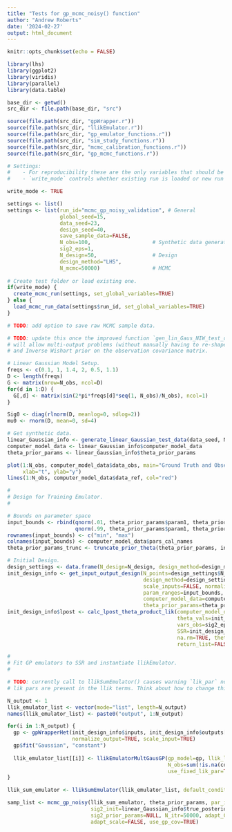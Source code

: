 ```yaml
---
title: "Tests for gp_mcmc_noisy() function"
author: "Andrew Roberts"
date: '2024-02-27'
output: html_document
---
```


```r
knitr::opts_chunk$set(echo = FALSE)

library(lhs)
library(ggplot2)
library(viridis)
library(parallel)
library(data.table)

base_dir <- getwd()
src_dir <- file.path(base_dir, "src")

source(file.path(src_dir, "gpWrapper.r"))
source(file.path(src_dir, "llikEmulator.r"))
source(file.path(src_dir, "gp_emulator_functions.r"))
source(file.path(src_dir, "sim_study_functions.r"))
source(file.path(src_dir, "mcmc_calibration_functions.r"))
source(file.path(src_dir, "gp_mcmc_functions.r"))
```


```r
# Settings: 
#    - For reproducibility these are the only variables that should be modified in this file. 
#    - `write_mode` controls whether existing run is loaded or new run is executed. 

write_mode <- TRUE

settings <- list()
settings <- list(run_id="mcmc_gp_noisy_validation", # General
                 global_seed=15,
                 data_seed=23,
                 design_seed=40,
                 save_sample_data=FALSE, 
                 N_obs=100,                    # Synthetic data generation
                 sig2_eps=1, 
                 N_design=50,                  # Design
                 design_method="LHS", 
                 N_mcmc=50000)                 # MCMC                  
                 
# Create test folder or load existing one. 
if(write_mode) {
  create_mcmc_run(settings, set_global_variables=TRUE)
} else {
  load_mcmc_run_data(settings$run_id, set_global_variables=TRUE)
}

# TODO: add option to save raw MCMC sample data. 
```


```r
# TODO: update this once the improved function `gen_lin_Gaus_NIW_test_data()` is written. This function 
# will allow multi-output problems (without manually having to re-shape matrices), missing observations, 
# and Inverse Wishart prior on the observation covariance matrix. 

# Linear Gaussian Model Setup. 
freqs <- c(0.1, 1, 1.4, 2, 0.5, 1.1)
D <- length(freqs)
G <- matrix(nrow=N_obs, ncol=D)
for(d in 1:D) {
  G[,d] <- matrix(sin(2*pi*freqs[d]*seq(1, N_obs)/N_obs), ncol=1)
}

Sig0 <- diag(rlnorm(D, meanlog=0, sdlog=2))
mu0 <- rnorm(D, mean=0, sd=4)

# Get synthetic data. 
linear_Gaussian_info <- generate_linear_Gaussian_test_data(data_seed, N_obs, D, Sig0, G, sig2_eps=sig2_eps)
computer_model_data <- linear_Gaussian_info$computer_model_data
theta_prior_params <- linear_Gaussian_info$theta_prior_params

plot(1:N_obs, computer_model_data$data_obs, main="Ground Truth and Observed Data", 
     xlab="t", ylab="y")
lines(1:N_obs, computer_model_data$data_ref, col="red")

```

```r

#
# Design for Training Emulator.   
#

# Bounds on parameter space
input_bounds <- rbind(qnorm(.01, theta_prior_params$param1, theta_prior_params$param2), 
                      qnorm(.99, theta_prior_params$param1, theta_prior_params$param2))
rownames(input_bounds) <- c("min", "max")
colnames(input_bounds) <- computer_model_data$pars_cal_names
theta_prior_params_trunc <- truncate_prior_theta(theta_prior_params, input_bounds)

# Initial Design. 
design_settings <- data.frame(N_design=N_design, design_method=design_method)
init_design_info <- get_input_output_design(N_points=design_settings$N_design,
                                            design_method=design_settings$design_method, 
                                            scale_inputs=FALSE, normalize_response=FALSE,
                                            param_ranges=input_bounds,  
                                            computer_model_data=computer_model_data, 
                                            theta_prior_params=theta_prior_params, design_seed=design_seed)
init_design_info$lpost <- calc_lpost_theta_product_lik(computer_model_data=computer_model_data, 
                                                       theta_vals=init_design_info$inputs, 
                                                       vars_obs=sig2_eps, 
                                                       SSR=init_design_info$outputs,
                                                       na.rm=TRUE, theta_prior_params=theta_prior_params, 
                                                       return_list=FALSE)
```

```r
#
# Fit GP emulators to SSR and instantiate llikEmulator. 
#

# TODO: currently call to llikSumEmulator() causes warning `lik_par` not passed. Shouldn't be a warning since the 
# lik pars are present in the llik terms. Think about how to change this so no warning is printed. 

N_output <- 1
llik_emulator_list <- vector(mode="list", length=N_output)
names(llik_emulator_list) <- paste0("output", 1:N_output)

for(i in 1:N_output) {
  gp <- gpWrapperHet(init_design_info$inputs, init_design_info$outputs[,i,drop=FALSE], 
                     normalize_output=TRUE, scale_input=TRUE)
  gp$fit("Gaussian", "constant")
  
  llik_emulator_list[[i]] <- llikEmulatorMultGausGP(gp_model=gp, llik_lbl=names(llik_emulator_list)[i],
                                                    N_obs=sum(!is.na(computer_model_data$data_obs[,i])), 
                                                    use_fixed_lik_par=TRUE, sig2=sig2_eps)
}

llik_sum_emulator <- llikSumEmulator(llik_emulator_list, default_conditional=FALSE, default_normalize=TRUE)
```


```r

samp_list <- mcmc_gp_noisy(llik_sum_emulator, theta_prior_params, par_init=linear_Gaussian_info$true_posterior$mean[,1], 
                           sig2_init=linear_Gaussian_info$true_posterior$Cov, 
                           sig2_prior_params=NULL, N_itr=50000, adapt_C=FALSE,
                           adapt_scale=FALSE, use_gp_cov=TRUE)

```








